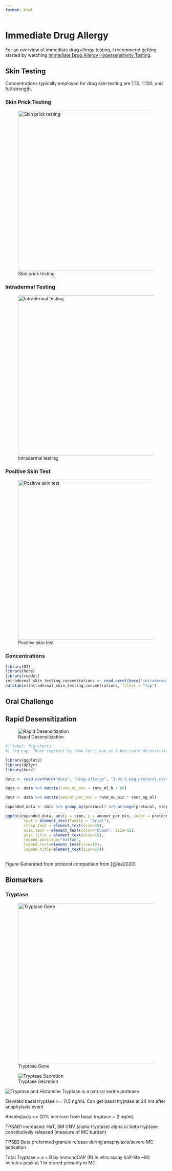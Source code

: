 ```yaml
---
format: html
---
```


# Immediate Drug Allergy

For an overview of immediate drug allergy testing, I recommend getting started by watching [Immediate Drug Allergy Hypersensitivity Testing](https://www.youtube.com/watch?v=R9yWxDY3YCA).

## Skin Testing

Concentrations typically employed for drug skin testing are 1:10, 1:100, and full strength.

### Skin Prick Testing

![Skin prick testing](images/drug-allergy/fig-skin-prick-testing.png){#fig-skin-prick-testing fig-align="center" width="500px"}

### Intradermal Testing

![Intradermal testing](images/drug-allergy/fig-intradermal-testing.png){#fig-intradermal-testing fig-align="center" width="500px"}

### Positive Skin Test

![Positive skin test](images/drug-allergy/fig-positive-skin-testing-criteria.png){#fig-positive-skin-testing-criteria fig-align="center" width="500px"}

### Concentrations

```r
library(DT)
library(here)
library(readxl)
intradermal_skin_testing_concentrations <- read_excel(here("intradermal-skin-testing-concentrations.xlsx"))
datatable(intradermal_skin_testing_concentrations, filter = "top")
```

## Oral Challenge

## Rapid Desensitization

![Rapid Desensitization](images/drug-allergy/fig-desensitization-three-bag.png){#fig-rapid-desensitization fig-align="center"}

```r
#| label: fig-charts
#| fig-cap: "Rate (mg/min) by time for 1-bag vs 3-bag rapid desensitization protocols"

library(ggplot2)
library(dplyr)
library(here)

data <- read.csv(here("data", "drug-allergy", "1-vs-3-bag-protocol.csv"))

data <- data %>% mutate(rate_mL_min = rate_ml_h / 60)

data <- data %>% mutate(amount_per_min = rate_mL_min * conc_mg_ml)

expanded_data <- data %>% group_by(protocol) %>% arrange(protocol, step) %>% mutate(start_time = lag(cumsum(time), default = 0),end_time = cumsum(time)) %>% rowwise() %>%do(data.frame(protocol = .$protocol, time = seq(.$start_time + 1, .$end_time),amount_per_min = .$amount_per_min)) %>% ungroup()

ggplot(expanded_data, aes(x = time, y = amount_per_min, color = protocol, fill=protocol)) + geom_area(alpha=0.5,position="identity") + geom_line(aes(color=protocol),size=1) + scale_fill_manual(values = c("gray50", "gray80")) + scale_color_manual(values = c("gray50", "gray80")) + labs(x = "Time (minutes)", y = "Rate (mg/min)") + theme_minimal() + theme(legend.title = element_blank()) + theme_classic() + theme(
        text = element_text(family = "Arial"),
        strip.text = element_text(size=15),  
        axis.text = element_text(color="black", size=15),  
        axis.title = element_text(size=15),  
        legend.position="bottom",  
        legend.text=element_text(size=15),  
        legend.title=element_text(size=15))
                 
```

Figure Generated from protocol comparison from [@lee2020]

## Biomarkers

### Tryptase

![Tryptase Gene](images/drug-allergy/fig-tryptase-1.png){#fig-tryptase-1 fig-align="center" width="500px"}

![Tryptase Secretion](images/drug-allergy/fig-tryptase-2.png){#fig-tryptase-2 fig-align="center"}

![Tryptase and Histamine](images/drug-allergy/fig-tryptase-3.png){#fig-tryptase-3 fig-align="center"} Tryptase is a natural serine protease

Elevated basal tryptase \>= 11.5 ng/mL Can get basal tryptase at 24 hrs after anaphylaxis event

Anaphylaxis \>= 20% increase from basal tryptase + 2 ng/mL

TPSAB1 increased: HaT, SM CNV (alpha tryptase) alpha or beta tryptase constitutively released (measure of MC burden)

TPSB2 Beta preformed granule release during anaphylaxis/severe MC activation

Total Tryptase = a + B by ImmunoCAP (R) In vitro assay half-life \~90 minutes peak at 1 hr stored primarily in MC
